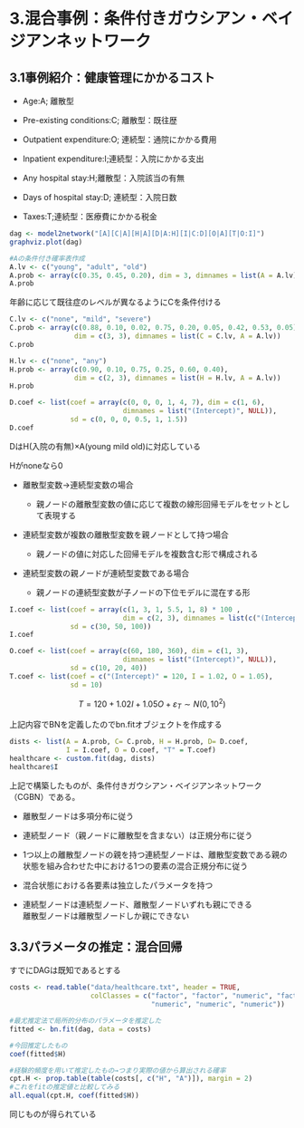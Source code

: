 # 3.混合事例：条件付きガウシアン・ベイジアンネットワーク

## 3.1事例紹介：健康管理にかかるコスト

-   Age:A; 離散型

-   Pre-existing conditions:C; 離散型：既往歴

-   Outpatient expenditure:O; 連続型：通院にかかる費用

-   Inpatient expenditure:I;連続型：入院にかかる支出

-   Any hospital stay:H;離散型：入院該当の有無

-   Days of hospital stay:D; 連続型：入院日数

-   Taxes:T;連続型：医療費にかかる税金

```r

dag <- model2network("[A][C|A][H|A][D|A:H][I|C:D][O|A][T|O:I]")
graphviz.plot(dag)
```

```r
#Aの条件付き確率表作成
A.lv <- c("young", "adult", "old")
A.prob <- array(c(0.35, 0.45, 0.20), dim = 3, dimnames = list(A = A.lv))
A.prob
```

年齢に応じて既往症のレベルが異なるようにCを条件付ける

```r
C.lv <- c("none", "mild", "severe")
C.prob <- array(c(0.88, 0.10, 0.02, 0.75, 0.20, 0.05, 0.42, 0.53, 0.05),
                dim = c(3, 3), dimnames = list(C = C.lv, A = A.lv))
C.prob
```

```r
H.lv <- c("none", "any")
H.prob <- array(c(0.90, 0.10, 0.75, 0.25, 0.60, 0.40),
                dim = c(2, 3), dimnames = list(H = H.lv, A = A.lv))
H.prob
```

```r
D.coef <- list(coef = array(c(0, 0, 0, 1, 4, 7), dim = c(1, 6),
                            dimnames = list("(Intercept)", NULL)),
               sd = c(0, 0, 0, 0.5, 1, 1.5))
D.coef
```

DはH(入院の有無)×A(young mild old)に対応している

Hがnoneなら0

-   離散型変数→連続型変数の場合

    -   親ノードの離散型変数の値に応じて複数の線形回帰モデルをセットとして表現する

-   連続型変数が複数の離散型変数を親ノードとして持つ場合

    -   親ノードの値に対応した回帰モデルを複数含む形で構成される

-   連続型変数の親ノードが連続型変数である場合

    -   親ノードの連続型変数が子ノードの下位モデルに混在する形

```r
I.coef <- list(coef = array(c(1, 3, 1, 5.5, 1, 8) * 100 ,
                            dim = c(2, 3), dimnames = list(c("(Intercept)", "D"), NULL)) ,
               sd = c(30, 50, 100))
I.coef
```

```r
O.coef <- list(coef = array(c(60, 180, 360), dim = c(1, 3),
                            dimnames = list("(Intercept)", NULL)),
               sd = c(10, 20, 40))
T.coef <- list(coef = c("(Intercept)" = 120, I = 1.02, O = 1.05),
               sd = 10)
```

$$
T= 120+1.02I+1.05O+\varepsilon_T\sim N(0,10^2)
$$

上記内容でBNを定義したのでbn.fitオブジェクトを作成する

```r
dists <- list(A = A.prob, C= C.prob, H = H.prob, D= D.coef,
              I = I.coef, O = O.coef, "T" = T.coef)
healthcare <- custom.fit(dag, dists)
healthcare$I
```

上記で構築したものが、条件付きガウシアン・ベイジアンネットワーク（CGBN）である。

-   離散型ノードは多項分布に従う

-   連続型ノード（親ノードに離散型を含まない）は正規分布に従う

-   1つ以上の離散型ノードの親を持つ連続型ノードは、離散型変数である親の状態を組み合わせた中における1つの要素の混合正規分布に従う

-   混合状態における各要素は独立したパラメータを持つ

-   連続型ノードは連続型ノード、離散型ノードいずれも親にできる\
    離散型ノードは離散型ノードしか親にできない

## 3.3パラメータの推定：混合回帰

すでにDAGは既知であるとする

```r
costs <- read.table("data/healthcare.txt", header = TRUE,
                    colClasses = c("factor", "factor", "numeric", "factor",
                                   "numeric", "numeric", "numeric"))
```

```r
#最尤推定法で局所的分布のパラメータを推定した
fitted <- bn.fit(dag, data = costs)
```

```r
#今回推定したもの
coef(fitted$H)
```

```r
#経験的頻度を用いて推定したもの→つまり実際の値から算出される確率
cpt.H <- prop.table(table(costs[, c("H", "A")]), margin = 2)
#これをfitの推定値と比較してみる
all.equal(cpt.H, coef(fitted$H))
```

同じものが得られている
